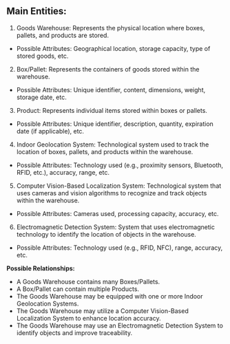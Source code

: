 ## Main Entities:

1. Goods Warehouse: Represents the physical location where boxes, pallets, and products are stored.
  - Possible Attributes: Geographical location, storage capacity, type of stored goods, etc.

2. Box/Pallet: Represents the containers of goods stored within the warehouse.
  - Possible Attributes: Unique identifier, content, dimensions, weight, storage date, etc.

3. Product: Represents individual items stored within boxes or pallets.
  - Possible Attributes: Unique identifier, description, quantity, expiration date (if applicable), etc.

4. Indoor Geolocation System: Technological system used to track the location of boxes, pallets, and products within the warehouse.
  - Possible Attributes: Technology used (e.g., proximity sensors, Bluetooth, RFID, etc.), accuracy, range, etc.

5. Computer Vision-Based Localization System: Technological system that uses cameras and vision algorithms to recognize and track objects within the warehouse.
  - Possible Attributes: Cameras used, processing capacity, accuracy, etc.

6. Electromagnetic Detection System: System that uses electromagnetic technology to identify the location of objects in the warehouse.
  - Possible Attributes: Technology used (e.g., RFID, NFC), range, accuracy, etc.

**Possible Relationships:**

- A Goods Warehouse contains many Boxes/Pallets.
- A Box/Pallet can contain multiple Products.
- The Goods Warehouse may be equipped with one or more Indoor Geolocation Systems.
- The Goods Warehouse may utilize a Computer Vision-Based Localization System to enhance location accuracy.
- The Goods Warehouse may use an Electromagnetic Detection System to identify objects and improve traceability.

